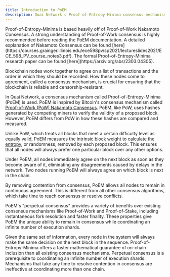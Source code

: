 ```yaml
---
title: Introduction to PoEM
description: Quai Network's Proof-of-Entropy-Minima consensus mechanism.
---
```


<Note>
	Proof-of-Entropy-Minima is based heavily off of Proof-of-Work Nakamoto Consensus. A strong understanding of Proof-of-Work consensus is
	highly recommended before reading the PoEM documentation. A detailed explanation of Nakamoto Consensus can be found
	[here](https://courses.grainger.illinois.edu/ece598pv/sp2021/lectureslides2021/ECE_598_PV_course_notes3.pdf). The formal
	Proof-of-Entropy-Minima research paper can be found [here](https://arxiv.org/abs/2303.04305).
</Note>

Blockchain nodes work together to agree on a list of transactions and the order in which they should be recorded. How these nodes come to agreement, called a consensus mechanism, is crucial for ensuring that the blockchain is reliable and censorship-resistant.

In Quai Network, a consensus mechanism called Proof-of-Entropy-Minima (PoEM) is used. PoEM is inspired by Bitcoin's consensus mechanism called [Proof-of-Work (PoW) Nakamoto Consensus](https://bitcoin.org/bitcoin.pdf). PoEM, like PoW, uses hashes generated by competing miners to verify the validity of a proposed block. However, PoEM differs from PoW in how these hashes are compared and measured.

Unlike PoW, which treats all blocks that meet a certain difficulty level as equally valid, PoEM measures the [intrinsic block weight](/learn/advanced-introduction/poem/fork-choice/intrinsic-block-weight) to [calculate the entropy](/learn/advanced-introduction/poem/fork-choice/calc-total-entropy), or randomness, removed by each proposed block. This ensures that all nodes will always prefer one particular block over any other options.

Under PoEM, all nodes immediately agree on the next block as soon as they become aware of it, eliminating any disagreements caused by delays in the network. Two nodes running PoEM will always agree on which block is next in the chain.

By removing contention from consensus, PoEM allows all nodes to remain in continuous agreement. This is different from all other consensus algorithms, which take time to reach consensus or resolve conflicts.

PoEM's "perpetual consensus" provides a variety of benefits over existing consensus mechanisms like Proof-of-Work and Proof-of-Stake, including instantaneous fork resolution and faster finality. These properties give PoEM the unique ability to remain in consensus while coordinating an infinite number of execution shards.

<CardGroup cols={1}>
	<Card
		title='Instantaneous Fork Resolution'
		icon='code-branch'
		href='/learn/advanced-introduction/poem/fork-choice/instant-fork-resolution'
	>
		Given the same set of information, every node in the system will always make the same decision on the next block in the sequence.
	</Card>
	<Card
		title='Faster Finality'
		icon='timer'
		href='/learn/advanced-introduction/poem/finality/finality'
	>
		Proof-of-Entropy-Minima offers a faster mathematical guarantee of on-chain inclusion than all existing consensus mechanisms.
	</Card>
	<Card
		title='Coordinating Infinite Execution Shards'
		icon='circle-nodes'
		href='/learn/advanced-introduction/poem/infinite-execution-shards/infinite-execution-shards'
	>
		Perpetual consensus is a prerequisite to coordinating an infinite number of execution shards. Mechanisms that take any time to resolve
		contention in consensus are ineffective at coordinating more than one chain.
	</Card>
</CardGroup>
